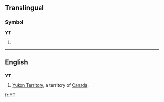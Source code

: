 {{also|yT|.yt}}
==Translingual==

===Symbol===
'''YT'''

# {{SI-unit|yotta|tesla|[[magnetic flux density]]}}

----

==English==

==={{abbreviation}}===
'''YT'''

# [[Yukon Territory]], a territory of [[Canada]].

[[fr:YT]]